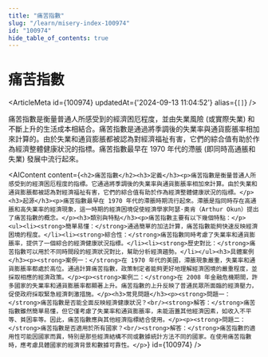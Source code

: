 ```yaml
---
title: "痛苦指數"
slug: "/learn/misery-index-100974"
id: "100974"
hide_table_of_contents: true
---
```



# 痛苦指數

<ArticleMeta id={100974} updatedAt={'2024-09-13 11:04:52'} alias={`[]`} />
<div className='border-solid border-b border-t-0 my-4 border-[var(--ifm-color-gray-300)]' />

痛苦指數是衡量普通人所感受到的經濟困厄程度，並由失業風險 (或實際失業) 和不斷上升的生活成本相結合。痛苦指數是通過將季調後的失業率與通貨膨脹率相加來計算的。由於失業和通貨膨脹都被認為對經濟福祉有害，它們的綜合值有助於作為經濟整體健康狀況的指標。痛苦指數最早在 1970 年代的滯脹 (即同時高通脹和失業) 發展中流行起來。

<AIContent content={`<h2>痛苦指數</h2><h3>定義</h3><p>痛苦指數是衡量普通人所感受到的經濟困厄程度的指標。它通過將季調後的失業率與通貨膨脹率相加來計算。由於失業和通貨膨脹都被認為對經濟福祉有害，它們的綜合值有助於作為經濟整體健康狀況的指標。</p><h3>起源</h3><p>痛苦指數最早在 1970 年代的滯脹時期流行起來。滯脹是指同時存在高通脹和高失業率的經濟現象，這一時期的經濟困境促使經濟學家阿瑟·奧肯（Arthur Okun）提出了痛苦指數的概念。</p><h3>類別與特點</h3><p>痛苦指數主要有以下幾個特點：</p><ul><li><strong>簡單易懂：</strong>通過簡單的加法計算，痛苦指數能夠快速反映經濟困境的程度。</li><li><strong>綜合性：</strong>痛苦指數同時考慮了失業率和通貨膨脹率，提供了一個綜合的經濟健康狀況指標。</li><li><strong>歷史對比：</strong>痛苦指數可以用於不同時間段的經濟狀況對比，幫助分析經濟趨勢。</li></ul><h3>具體案例</h3><p><strong>案例一：</strong>在 1970 年代的美國，滯脹現象嚴重，失業率和通貨膨脹率都處於高位。通過計算痛苦指數，政策制定者能夠更好地理解經濟困境的嚴重程度，並採取相應的經濟政策。</p><p><strong>案例二：</strong>在 2008 年金融危機期間，許多國家的失業率和通貨膨脹率都顯著上升。痛苦指數的上升反映了普通民眾所面臨的經濟壓力，促使政府採取緊急經濟刺激措施。</p><h3>常見問題</h3><p><strong>問題一：</strong>痛苦指數是否能全面反映經濟健康狀況？<br/><strong>解答：</strong>痛苦指數雖然簡單易懂，但它僅考慮了失業率和通貨膨脹率，未能涵蓋其他經濟因素，如收入不平等、貧困率等。因此，痛苦指數應與其他經濟指標結合使用。</p><p><strong>問題二：</strong>痛苦指數是否適用於所有國家？<br/><strong>解答：</strong>痛苦指數的適用性可能因國家而異，特別是那些經濟結構不同或數據統計方法不同的國家。在使用痛苦指數時，應考慮具體國家的經濟背景和數據可靠性。</p>`} id={100974} />
